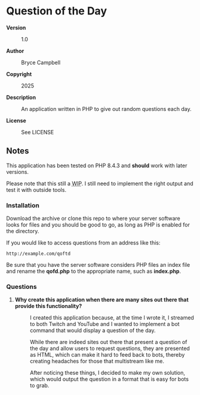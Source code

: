 =Question of the Day=

<dl>
<dt style="font-weight:bold">Version</dt>
<dd><p>1.0</p></dd>

<dt style="font-weight:bold">Author</dt>
<dd><p>Bryce Campbell</p></dd>

<dt style="font-weight:bold">Copyright</dt>
<dd><p>2025</p></dd>

<dt style="font-weight:bold">Description</dt>
<dd><p>An application written in PHP to give out random questions each day.</p></dd>

<dt style="font-weight:bold">License</dt>
<dd><p>See LICENSE</p></dd>
</dl>

==Notes==

This application has been tested on PHP 8.4.3 and <strong>should</strong> 
work with later versions.

Please note that this still a <abbr title="Work in Progress">WIP</abbr>. 
I still need to implement the right output and test it with outside tools.

===Installation===

Download the archive or clone this repo to where your server software looks
for files and you should be good to go, 
as long as PHP is enabled for the directory.

If you would like to access questions from an address like this:

<pre>http://example.com/qoftd</pre>

Be sure that you have the server software considers PHP files an index file
and rename the <strong>qofd.php</strong> to the appropriate name, 
such as <strong>index.php</strong>.

===Questions===

<ol>
<li>
<dl>
<dt style="font-weight:bold">Why create this application when there are many sites out there that provide this functionality?</dt>
<dd>
<p>I created this application because, at the time I wrote it, 
I streamed to both Twitch and YouTube and I wanted to implement a bot 
command that would display a question of the day.</p>
<p>While there are indeed sites out there that present a question of the day 
and allow users to request questions, they are presented as HTML, 
which can make it hard to feed back to bots, 
thereby creating headaches for those that multistream like me.</p>
<p>After noticing these things, I decided to make my own solution, 
which would output the question in a format that is easy for bots to grab.</p>
</dd>
</dl>
</li>
</ol>